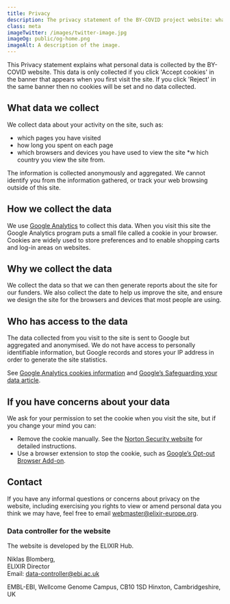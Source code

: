 ```yaml
---
title: Privacy
description: The privacy statement of the BY-COVID project website: what data we collect and how you can control that.
class: meta
imageTwitter: /images/twitter-image.jpg
imageOg: public/og-home.png
imageAlt: A description of the image.
---
```




<Container>
  <Row>
   <Col xs={12} sm={12} lg={7}>

This Privacy statement explains what personal data is collected by the BY-COVID website. This data is only collected if you click 'Accept cookies' in the banner that appears when you first visit the site. If you click 'Reject' in the same banner then no cookies will be set and no data collected.

## What data we collect

We collect data about your activity on the site, such as:

* which pages you have visited
* how long you spent on each page
* which browsers and devices you have used to view the site
*w hich country you view the site from.

The information is collected anonymously and aggregated. We cannot identify you from the information gathered, or track your web browsing outside of this site.

## How we collect the data

We use [Google Analytics](https://analytics.withgoogle.com/) to collect this data. When you visit this site the Google Analytics program puts a small file called a cookie in your browser. Cookies are widely used to store preferences and to enable shopping carts and log-in areas on websites.

## Why we collect the data

We collect the data so that we can then generate reports about the site for our funders. We also collect the date to help us improve the site, and ensure we design the site for the browsers and devices that most people are using.

## Who has access to the data

The data collected from you visit to the site is sent to Google but aggregated and anonymised. We do not have access to personally identifiable information, but Google records and stores your IP address in order to generate the site statistics.

See [Google Analytics cookies information](https://developers.google.com/analytics/devguides/collection/analyticsjs/cookie-usage) and [Google’s Safeguarding your data article](https://support.google.com/analytics/answer/6004245?hl=en).

## If you have concerns about your data

We ask for your permission to set the cookie when you visit the site, but if you change your mind you can:

* Remove the cookie manually. See the [Norton Security website](https://us.norton.com/internetsecurity-privacy-how-to-clear-cookies.html) for detailed instructions.
* Use a browser extension to stop the cookie, such as [Google’s Opt-out Browser Add-on](https://tools.google.com/dlpage/gaoptout).

## Contact
If you have any informal questions or concerns about privacy on the website, including exercising you rights to view or amend personal data you think we may have, feel free to email webmaster@elixir-europe.org.

### Data controller for the website
The website is developed by the ELIXIR Hub.

Niklas Blomberg,<br />
ELIXIR Director<br />
Email: data-controller@ebi.ac.uk

EMBL-EBI,
Wellcome Genome Campus,
CB10 1SD Hinxton,
Cambridgeshire, UK


</Col>
</Row>
</Container>
